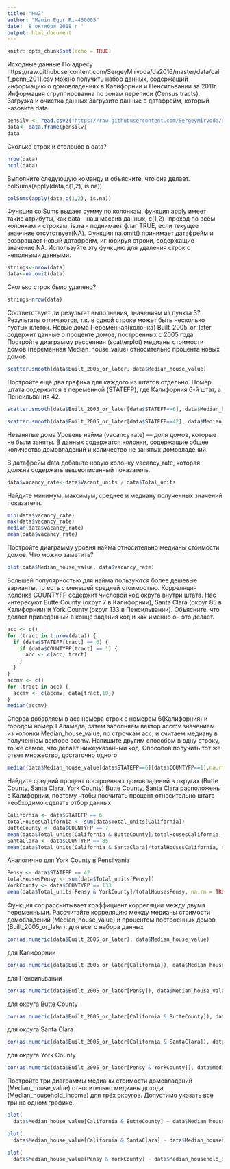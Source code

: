 ```yaml
---
title: "Hw2"
author: "Manin Egor Ri-450005"
date: '8 октября 2018 г '
output: html_document
---
```


```r
knitr::opts_chunk$set(echo = TRUE)
```

Исходные данные
По адресу https://raw.githubusercontent.com/SergeyMirvoda/da2016/master/data/calif_penn_2011.csv можно получить набор данных, содержащий информацию о домовладениях в Калифорнии и Пенсильвании за 2011г. Информация сгруппированна по зонам переписи (Census tracts).
Загрузка и очистка данных
Загрузите данные в датафрейм, который назовите data.
```r
pensilv <- read.csv2("https://raw.githubusercontent.com/SergeyMirvoda/da2016/master/data/calif_penn_2011.csv", header = TRUE, sep = ",")
data<- data.frame(pensilv)
data
```
Сколько строк и столбцов в data?
```r
nrow(data)
ncol(data)
```
Выполните следующую команду и объясните, что она делает. colSums(apply(data,c(1,2), is.na))
```r
colSums(apply(data,c(1,2), is.na))
```
Функция colSums выдает сумму по колонкам, функция apply имеет такие атрибуты, как data - наш массив данных, c(1,2)- проход по всем колонкам и строкам, is.na - поднимает флаг TRUE, если текущее знаечние отсутствует(NA).
Функция na.omit() принимает датафрейм и возвращает новый датафрейм, игнорируя строки, содержащие значение NA. Используйте эту функцию для удаления строк с неполными данными.
```r
strings<-nrow(data)
data<-na.omit(data)
```
Сколько строк было удалено?
```r
strings-nrow(data)
```
Соответствует ли результат выполнения, значениям из пункта 3?
Результаты отличаются, т.к. в одной строке может быть несколько пустых клеток.
Новые дома
Переменная(колонка) Built_2005_or_later содержит данные о проценте домов, построенных с 2005 года. Постройте диаграмму рассеяния (scatterplot) медианы стоимости домов (переменная Median_house_value) относительно процента новых домов.
```r
scatter.smooth(data$Built_2005_or_later, data$Median_house_value)
```
Постройте ещё два графика для каждого из штатов отдельно. Номер штата содержится в переменной (STATEFP), где Калифорния 6-й штат, а Пенсильвания 42.
```r
scatter.smooth(data$Built_2005_or_later[data$STATEFP==6], data$Median_house_value[data$STATEFP==6])
```
```r
scatter.smooth(data$Built_2005_or_later[data$STATEFP==42], data$Median_house_value[data$STATEFP==42])
```
Незанятые дома
Уровень найма (vacancy rate) — доля домов, которые не были заняты. В данных содержатся колонки, содержащие общее количество домовладений и количество не занятых домовладений.

В датафрейм data добавьте новую колонку vacancy_rate, которая должна содержать вышеописанный показатель.
```r
data$vacancy_rate<-data$Vacant_units / data$Total_units
```
Найдите минимум, максимум, среднее и медиану полученных значений показателя.
```r
min(data$vacancy_rate)
max(data$vacancy_rate)
median(data$vacancy_rate)
mean(data$vacancy_rate)
```
Постройте диаграмму уровня найма относительно медианы стоимости домов. Что можно заметить?
```r
plot(data$Median_house_value, data$vacancy_rate)
```
Большей популярностью для найма пользуются более дешевые варианты, то есть с меньшей средней стоимостью.
Корреляция
Колонка COUNTYFP содержит числовой код округа внутри штата. Нас интересуют Butte County (округ 7 в Калифорнии), Santa Clara (округ 85 в Калифорнии) и York County (округ 133 в Пенсильвании).
Объясните, что делает приведённый в конце задания код и как именно он это делает.
```r
acc <- c()
for (tract in 1:nrow(data)) {
  if (data$STATEFP[tract] == 6) {
    if (data$COUNTYFP[tract] == 1) {
      acc <- c(acc, tract)
    }
  }
}
accmv <- c()
for (tract in acc) {
  accmv <- c(accmv, data[tract,10])
}
median(accmv)
```
Сперва добавляем в acc номера строк с номером 6(Калифорния) и городом номер 1 Аламеда, затем заполняем вектор accmv значением из колонки Median_house_value, по строчкам acc, и считаем медиану в полученном векторе accmv.
Напишите другим способом в одну строку, то же самое, что делает нижеуказанный код. Способов получить тот же ответ множество, достаточно одного.
```r
median(data$Median_house_value[data$STATEFP==6][data$COUNTYFP==1],na.rm=TRUE)
```
Найдите средний процент построенных домовладений в округах (Butte County, Santa Clara, York County)
Butte County, Santa Clara расположены в Калифорнии, поэтому чтобы посчитать процент относительно штата необходимо сделать отбор данных
```r
California <- data$STATEFP == 6
totalHousesCalifornia <- sum(data$Total_units[California])
ButteCounty <- data$COUNTYFP == 7
mean(data$Total_units[California & ButteCounty]/totalHousesCalifornia, na.rm = TRUE)
SantaClara <- data$COUNTYFP == 85
mean(data$Total_units[California & SantaClara]/totalHousesCalifornia, na.rm = TRUE)
```

Аналогично для York County в Pensilvania
```r
Pensy <- data$STATEFP == 42
totalHousesPensy <- sum(data$Total_units[Pensy])
YorkCounty <- data$COUNTYFP == 133
mean(data$Total_units[Pensy & YorkCounty]/totalHousesPensy, na.rm = TRUE)
```
Функция cor рассчитывает коэффициент корреляции между двумя переменными. Рассчитайте корреляцию между медианы стоимости домовладений (Median_house_value) и процентом построенных домов (Built_2005_or_later):
для всего набора данных
```r
cor(as.numeric(data$Built_2005_or_later), data$Median_house_value)
```

для Калифорнии
```r
cor(as.numeric(data$Built_2005_or_later[California]), data$Median_house_value[California])
```
для Пенсильвании
```r
cor(as.numeric(data$Built_2005_or_later[Pensy]), data$Median_house_value[Pensy])
```
для округа Butte County
```r
cor(as.numeric(data$Built_2005_or_later[California & ButteCounty]), data$Median_house_value[California & ButteCounty],use = "pairwise.complete.obs")
```
для округа Santa Clara
```r
cor(as.numeric(data$Built_2005_or_later[California & SantaClara]), data$Median_house_value[California & SantaClara],use = "pairwise.complete.obs")
```
для округа York County
```r
cor(as.numeric(data$Built_2005_or_later[Pensy & YorkCounty]), data$Median_house_value[Pensy & YorkCounty],use = "pairwise.complete.obs")
```
Постройте три диаграммы медианы стоимости домовладений (Median_house_value) относительно медианы дохода (Median_household_income) для трёх округов. Допустимо указать все три на одном графике.
```r
plot(
  data$Median_house_value[California & ButteCounty] ~ data$Median_household_income[California & ButteCounty])
```
```r
plot(
  data$Median_house_value[California & SantaClara] ~ data$Median_household_income[California & SantaClara])
```
```r
plot(
  data$Median_house_value[Pensy & YorkCounty] ~ data$Median_household_income[Pensy & YorkCounty])
```